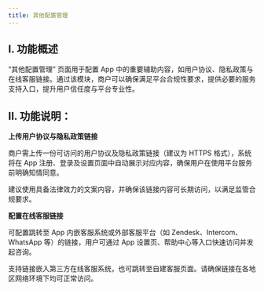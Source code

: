 ```yaml
---
title: 其他配置管理
---
```


## I. 功能概述
“其他配置管理” 页面用于配置 App 中的重要辅助内容，如用户协议、隐私政策与在线客服链接。通过该模块，商户可以确保满足平台合规性要求，提供必要的服务支持入口，提升用户信任度与平台专业性。

## II. 功能说明：

**上传用户协议与隐私政策链接**

商户需上传一份可访问的用户协议及隐私政策链接（建议为 HTTPS 格式），系统将在 App 注册、登录及设置页面中自动展示对应内容，确保用户在使用平台服务前明确知情同意。

<Note>
建议使用具备法律效力的文案内容，并确保该链接内容可长期访问，以满足监管合规要求。
</Note>


**配置在线客服链接**

可配置跳转至 App 内嵌客服系统或外部客服平台（如 Zendesk、Intercom、WhatsApp 等）的链接，用户可通过 App 设置页、帮助中心等入口快速访问并发起咨询。

支持链接嵌入第三方在线客服系统，也可跳转至自建客服页面。请确保链接在各地区网络环境下均可正常访问。

